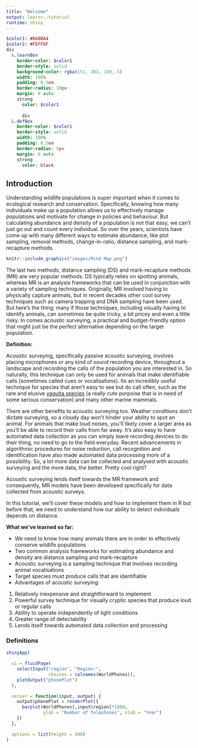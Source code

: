 ```yaml
---
title: "Welcome"
output: learnr::tutorial
runtime: shiny
---
```



<!-- ```{r setup, include=FALSE} -->
<!--  knitr::opts_chunk$set(echo = TRUE) -->
<!-- ``` -->


```sass
$color1: #668BA4
$color2: #FEFFDF
div
  &.learnBox
    border-color: $color1
    border-style: solid
    background-color: rgba(151, 203, 169,.5)
    width: 100%
    padding: 0.5em
    border-radius: 10px
    margin: 0 auto 
    strong
      color: $color1
      
      div
  &.defBox
    border-color: $color1
    border-style: solid
    width: 100%
    padding: 0.5em
    border-radius: 5px
    margin: 0 auto 
    strong
      color: black

```

## Introduction 

Understanding wildlife populations is super important when it comes to ecological research and conservation. Specifically, knowing how many individuals make up a population allows us to effectively manage populations and motivate for change in policies and behaviour.  But calculating abundance and density of a population is not that easy, we can’t just go out and count every individual. So over the years, scientists have come up with many different ways to estimate abundance, like plot sampling, removal methods, change-in-ratio, distance sampling, and mark-recapture methods. 
  
```r

knitr::include_graphics("images/Mind Map.png") 
```

The last two methods, distance sampling (DS) and mark-recapture methods (MR) are very popular methods. DS typically relies on spotting animals, whereas MR is an analysis frameworks that can be used in conjunction with a variety of sampling techniques. Originally, MR involved having to physically capture animals, but in recent decades other cool survey techniques such as camera trapping and DNA sampling have been used. But here's the thing: many if those techniques, including visually having to identify animals, can sometimes be quite tricky, a bit pricey and even a little risky. In comes acoustic surveying, a practical and budget-friendly option that might just be the perfect alternative depending on the target population. 

::: {.defBox}
**Definition:** 
:::

Acoustic surveying, specifically passive acoustic surveying, involves placing microphones or any kind of sound recording device, throughout a landscape and recording the calls of the population you are interested in. So naturally, this technique can only be used for animals that make identifiable calls (sometimes called cues or vocalisations). Its an incredibly useful technique for species that aren’t easy to see but do call often, such as the rare and elusive <a href="https://www.youtube.com/watch?v=COQF0ZI0yKY" target="_blank"> vaquita species</a> (a really cute porpoise that is in need of some serious conservation) and many other marine mammals.

There are other benefits to acoustic surveying too. Weather conditions don’t dictate surveying, so a cloudy day won’t hinder your ability to spot an animal. For animals that make loud noises, you’ll likely cover a larger area as you’ll be able to record their calls from far away. It’s also easy to have automated data collection as you can simply leave recording devices to do their thing, no need to go to the field everyday. Recent advancements in algorithmic procedures for noise reduction, call recognition and identification have also made automated data processing more of a possibility. So, a lot more data can be collected and analysed with acoustic surveying and the more data, the better. Pretty cool right? 


Acoustic surveying lends itself towards the MR framework and consequently, MR models have been developed specifically for data collected from acoustic surveys.

In this tutorial, we'll cover these models and how to implement them in R but before that, we need to understand how our ability to detect individuals depends on distance. 

::: learnBox
**What we’ve learned so far:** 

- We need to know how many animals there are in order to effectively conserve wildlife populations
- Two common analysis frameworks for estimating abundance and density are distance sampling and mark-recapture
- Acoustic surveying is a sampling technique that involves recording animal vocalisations
- Target species must produce calls that are identifiable
- Advantages of acoustic surveying:

1. Relatively inexpensive and straightforward to implement
2. Powerful survey technique for visually cryptic species that produce loud or regular calls
3. Ability to operate independently of light conditions
4. Greater range of detectability 
5. Lends itself towards automated data collection and processing
:::

### Definitions 


```r
shinyApp(

  ui = fluidPage(
    selectInput("region", "Region:",
                choices = colnames(WorldPhones)),
    plotOutput("phonePlot")
  ),

  server = function(input, output) {
    output$phonePlot = renderPlot({
      barplot(WorldPhones[,input$region]*1000,
              ylab = "Number of Telephones", xlab = "Year")
    })
  },

  options = list(height = 500)
)
```



